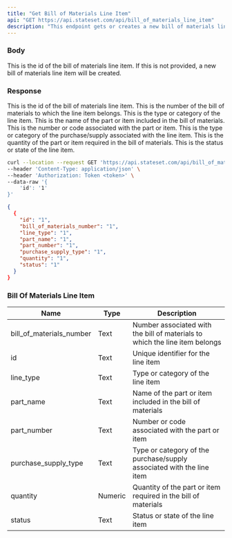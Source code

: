 ```yaml
---
title: "Get Bill of Materials Line Item"
api: "GET https://api.stateset.com/api/bill_of_materials_line_item"
description: "This endpoint gets or creates a new bill of materials line item."
---
```


### Body

<ParamField body="id" type="string">
  This is the id of the bill of materials line item. If this is not provided, a new bill of materials line item will be created.
</ParamField>


### Response

<ResponseField name="id" type="string">
  This is the id of the bill of materials line item.
</ResponseField>

<ResponseField name="bill_of_materials_number" type="string">
  This is the number of the bill of materials to which the line item belongs.
</ResponseField>

<ResponseField name="line_type" type="string">
  This is the type or category of the line item.
</ResponseField>

<ResponseField name="part_name" type="string">
  This is the name of the part or item included in the bill of materials.
</ResponseField>

<ResponseField name="part_number" type="string">
  This is the number or code associated with the part or item.
</ResponseField> 

<ResponseField name="purchase_supply_type" type="string">
  This is the type or category of the purchase/supply associated with the line item.
</ResponseField>

<ResponseField name="quantity" type="number">
  This is the quantity of the part or item required in the bill of materials.
</ResponseField>

<ResponseField name="status" type="string">
  This is the status or state of the line item.
</ResponseField>

<RequestExample>

```bash cURL
curl --location --request GET 'https://api.stateset.com/api/bill_of_materials_line_item' \
--header 'Content-Type: application/json' \
--header 'Authorization: Token <token>' \
--data-raw '{
    'id': '1'
}'
```

</RequestExample>

<ResponseExample>

```json Response
{
  {
    "id": "1",
    "bill_of_materials_number": "1",
    "line_type": "1",
    "part_name": "1",
    "part_number": "1",
    "purchase_supply_type": "1",
    "quantity": "1",
    "status": "1"
  }
}
```

</ResponseExample>




### Bill Of Materials Line Item

| Name                        | Type    | Description                                                                 |
| --------------------------- | ------- | --------------------------------------------------------------------------- |
| bill\_of\_materials\_number | Text    | Number associated with the bill of materials to which the line item belongs |
| id                          | Text    | Unique identifier for the line item                                         |
| line\_type                  | Text    | Type or category of the line item                                           |
| part\_name                  | Text    | Name of the part or item included in the bill of materials                  |
| part\_number                | Text    | Number or code associated with the part or item                             |
| purchase\_supply\_type      | Text    | Type or category of the purchase/supply associated with the line item       |
| quantity                    | Numeric | Quantity of the part or item required in the bill of materials              |
| status                      | Text    | Status or state of the line item                                            |